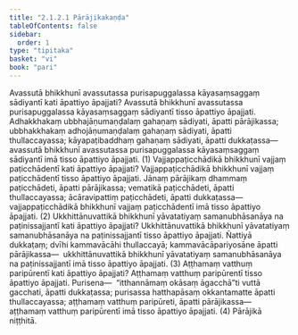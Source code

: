 ```yaml
---
title: "2.1.2.1 Pārājikakaṇḍa"
tableOfContents: false
sidebar:
  order: 1
type: "tipitaka"
basket: "vi"
book: "pari"
---
```



<DynamicBreadcrumb />

<Division number="228" book="pari">

<Paragraph number="848" book="pari">
Avassutā bhikkhunī avassutassa purisapuggalassa kāyasaṃsaggaṃ sādiyantī kati āpattiyo āpajjati? Avassutā bhikkhunī avassutassa purisapuggalassa kāyasaṃsaggaṃ sādiyantī tisso āpattiyo āpajjati. Adhakkhakaṃ ubbhajāṇumaṇḍalaṃ gahaṇaṃ sādiyati, āpatti pārājikassa; ubbhakkhakaṃ adhojāṇumaṇḍalaṃ gahaṇaṃ sādiyati, āpatti thullaccayassa; kāyapaṭibaddhaṃ gahaṇaṃ sādiyati, āpatti dukkaṭassa—  avassutā bhikkhunī avassutassa purisapuggalassa kāyasaṃsaggaṃ sādiyantī imā tisso āpattiyo āpajjati. (1)
</Paragraph>

<Paragraph number="849" book="pari">
Vajjappaṭicchādikā bhikkhunī vajjaṃ paṭicchādentī kati āpattiyo āpajjati? Vajjappaṭicchādikā bhikkhunī vajjaṃ paṭicchādentī tisso āpattiyo āpajjati. Jānaṃ pārājikaṃ dhammaṃ paṭicchādeti, āpatti pārājikassa; vematikā paṭicchādeti, āpatti thullaccayassa; ācāravipattiṃ paṭicchādeti, āpatti dukkaṭassa—  vajjappaṭicchādikā bhikkhunī vajjaṃ paṭicchādentī imā tisso āpattiyo āpajjati. (2)
</Paragraph>

<Paragraph number="850" book="pari">
Ukkhittānuvattikā bhikkhunī yāvatatiyaṃ samanubhāsanāya na paṭinissajjantī kati āpattiyo āpajjati? Ukkhittānuvattikā bhikkhunī yāvatatiyaṃ samanubhāsanāya na paṭinissajjantī tisso āpattiyo āpajjati. Ñattiyā dukkaṭaṃ; dvīhi kammavācāhi thullaccayā; kammavācāpariyosāne āpatti pārājikassa—  ukkhittānuvattikā bhikkhunī yāvatatiyaṃ samanubhāsanāya na paṭinissajjantī imā tisso āpattiyo āpajjati. (3)
</Paragraph>

<Paragraph number="851" book="pari">
Aṭṭhamaṃ vatthuṃ paripūrentī kati āpattiyo āpajjati? Aṭṭhamaṃ vatthuṃ paripūrentī tisso āpattiyo āpajjati. Purisena—  “itthannāmaṃ okāsaṃ āgacchā”ti vuttā gacchati, āpatti dukkaṭassa; purisassa hatthapāsaṃ okkantamatte āpatti thullaccayassa; aṭṭhamaṃ vatthuṃ paripūreti, āpatti pārājikassa—  aṭṭhamaṃ vatthuṃ paripūrentī imā tisso āpattiyo āpajjati. (4)

</Paragraph>
</Division>

<Paragraph number="852" type="center" book="pari">
Pārājikā niṭṭhitā.
</Paragraph>
